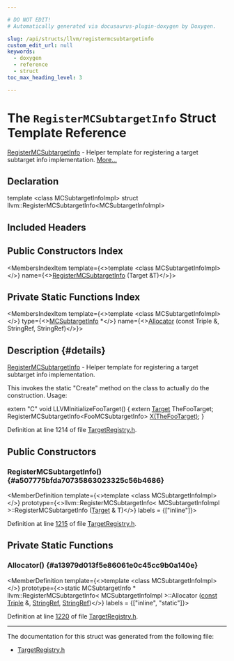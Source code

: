 ```yaml
---

# DO NOT EDIT!
# Automatically generated via docusaurus-plugin-doxygen by Doxygen.

slug: /api/structs/llvm/registermcsubtargetinfo
custom_edit_url: null
keywords:
  - doxygen
  - reference
  - struct
toc_max_heading_level: 3

---
```





# The `RegisterMCSubtargetInfo` Struct Template Reference

<DoxygenPage pluginConfig={pluginConfig}>

<a href="/docs/api/structs/llvm/registermcsubtargetinfo">RegisterMCSubtargetInfo</a> - Helper template for registering a target subtarget info implementation. <a href="#details">More...</a>

## Declaration

<CodeBlock>template &lt;class MCSubtargetInfoImpl&gt;
struct llvm::RegisterMCSubtargetInfo&lt;MCSubtargetInfoImpl&gt;</CodeBlock>

## Included Headers

<IncludesList>
<IncludesListItem
  filePath="llvm/MC/TargetRegistry.h"
  permalink="/docs/api/files/include/include/llvm/include/llvm/mc/targetregistry-h"
  isLocal="true" />
</IncludesList>

## Public Constructors Index

<MembersIndex>

<MembersIndexItem
  template={<>template &lt;class MCSubtargetInfoImpl&gt;</>}
  name={<><a href="#a507775bfda70735863023325c56b4686">RegisterMCSubtargetInfo</a> (Target &amp;T)</>}>
</MembersIndexItem>

</MembersIndex>

## Private Static Functions Index

<MembersIndex>

<MembersIndexItem
  template={<>template &lt;class MCSubtargetInfoImpl&gt;</>}
  type={<><a href="/docs/api/classes/llvm/mcsubtargetinfo">MCSubtargetInfo</a> &#42;</>}
  name={<><a href="#a13979d013f5e86061e0c45cc9b0a140e">Allocator</a> (const Triple &amp;, StringRef, StringRef)</>}>
</MembersIndexItem>

</MembersIndex>

## Description {#details}

<a href="/docs/api/structs/llvm/registermcsubtargetinfo">RegisterMCSubtargetInfo</a> - Helper template for registering a target subtarget info implementation.

This invokes the static &quot;Create&quot; method on the class to actually do the construction. Usage:

extern &quot;C&quot; void LLVMInitializeFooTarget() &#123; extern <a href="/docs/api/classes/llvm/target">Target</a> TheFooTarget; RegisterMCSubtargetInfo&lt;FooMCSubtargetInfo&gt; <a href="/docs/api/files/lib/lib/tablegen/tablegenbackendskeleton-cpp/#ab60f28d7a141ac46ccc200176a1bca8b">X(TheFooTarget)</a>; &#125;

Definition at line 1214 of file <a href="/docs/api/files/include/include/llvm/include/llvm/mc/targetregistry-h">TargetRegistry.h</a>.

<SectionDefinition>

## Public Constructors

### RegisterMCSubtargetInfo() {#a507775bfda70735863023325c56b4686}

<MemberDefinition
  template={<>template &lt;class MCSubtargetInfoImpl&gt;</>}
  prototype={<>llvm::RegisterMCSubtargetInfo&lt; MCSubtargetInfoImpl &gt;::RegisterMCSubtargetInfo (<a href="/docs/api/classes/llvm/target">Target</a> &amp; T)</>}
  labels = {["inline"]}>

Definition at line <a href="/docs/api/files/include/include/llvm/include/llvm/mc/targetregistry-h/#l01215">1215</a> of file <a href="/docs/api/files/include/include/llvm/include/llvm/mc/targetregistry-h">TargetRegistry.h</a>.
</MemberDefinition>

</SectionDefinition>

<SectionDefinition>

## Private Static Functions

### Allocator() {#a13979d013f5e86061e0c45cc9b0a140e}

<MemberDefinition
  template={<>template &lt;class MCSubtargetInfoImpl&gt;</>}
  prototype={<>static MCSubtargetInfo &#42; llvm::RegisterMCSubtargetInfo&lt; MCSubtargetInfoImpl &gt;::Allocator (<a href="/docs/api/files/lib/lib/target/lib/target/aarch64/aarch64promoteconstant-cpp/#a90f8350fecae261c25be85d38b451bff">const</a> <a href="/docs/api/classes/llvm/triple">Triple</a> &amp;, <a href="/docs/api/classes/llvm/stringref">StringRef</a>, <a href="/docs/api/classes/llvm/stringref">StringRef</a>)</>}
  labels = {["inline", "static"]}>

Definition at line <a href="/docs/api/files/include/include/llvm/include/llvm/mc/targetregistry-h/#l01220">1220</a> of file <a href="/docs/api/files/include/include/llvm/include/llvm/mc/targetregistry-h">TargetRegistry.h</a>.
</MemberDefinition>

</SectionDefinition>

<hr/>

The documentation for this struct was generated from the following file:

<ul>
<li><a href="/docs/api/files/include/include/llvm/include/llvm/mc/targetregistry-h">TargetRegistry.h</a></li>
</ul>

</DoxygenPage>
